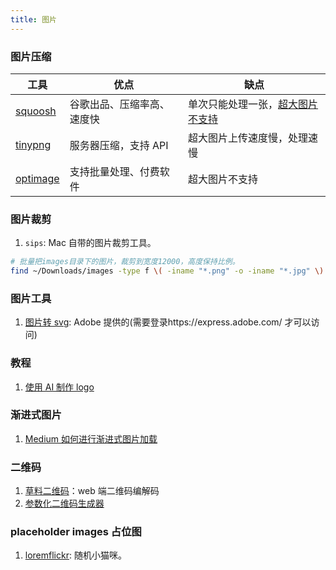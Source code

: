 ```yaml
---
title: 图片
---
```


### 图片压缩

| 工具                              | 优点                       | 缺点                                                                                       |
| --------------------------------- | -------------------------- | ------------------------------------------------------------------------------------------ |
| [squoosh](https://squoosh.app/)   | 谷歌出品、压缩率高、速度快 | 单次只能处理一张，[超大图片不支持](https://github.com/GoogleChromeLabs/squoosh/issues/298) |
| [tinypng](https://tinypng.com/)   | 服务器压缩，支持 API       | 超大图片上传速度慢，处理速慢                                                               |
| [optimage](https://optimage.app/) | 支持批量处理、付费软件     | 超大图片不支持                                                                             |

### 图片裁剪

1. `sips`: Mac 自带的图片裁剪工具。

```bash
# 批量把images目录下的图片，裁剪到宽度12000，高度保持比例。
find ~/Downloads/images -type f \( -iname "*.png" -o -iname "*.jpg" \) | xargs -I {} sips -Z 12000 "{}"
```

### 图片工具

1. [图片转 svg](https://express.adobe.com/zh-Hans-CN/tools/convert-to-svg): Adobe 提供的(需要登录https://express.adobe.com/ 才可以访问)

### 教程

1. [使用 AI 制作 logo](https://twitter.com/itsPaulAi/status/1668979943147986945)
   <Tweet id="1668979943147986945" />

### 渐进式图片

1. [Medium 如何进行渐进式图片加载](https://jmperezperez.com/blog/medium-image-progressive-loading-placeholder/)

### 二维码

1. [草料二维码](https://cli.im/)：web 端二维码编解码
2. [参数化二维码生成器](https://qrbtf.com/)

### placeholder images 占位图

1. [loremflickr](https://loremflickr.com/): 随机小猫咪。
